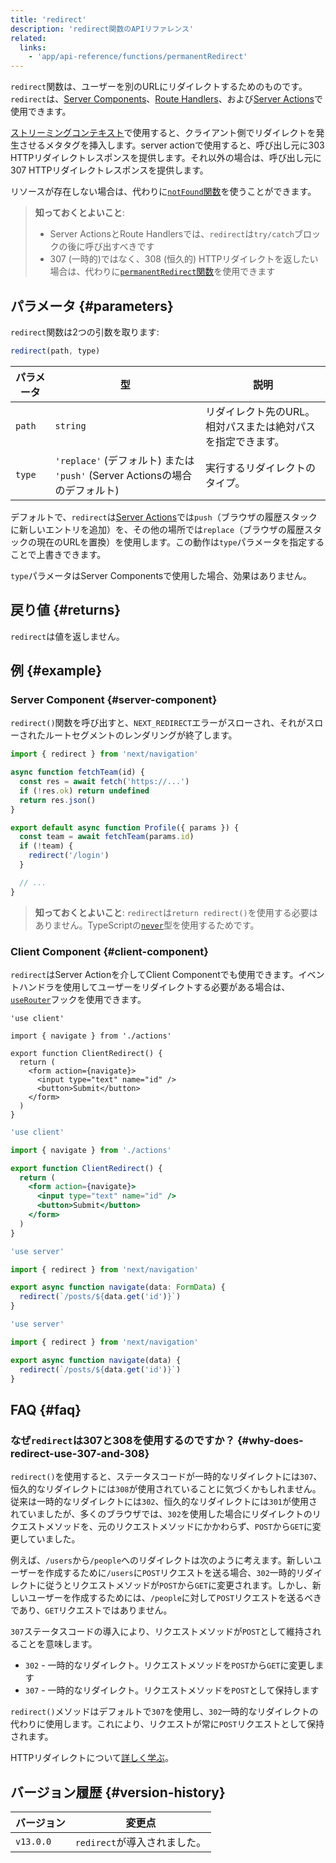 ```yaml
---
title: 'redirect'
description: 'redirect関数のAPIリファレンス'
related:
  links:
    - 'app/api-reference/functions/permanentRedirect'
---
```


`redirect`関数は、ユーザーを別のURLにリダイレクトするためのものです。`redirect`は、[Server Components](/docs/app/building-your-application/rendering/server-components)、[Route Handlers](/docs/app/building-your-application/routing/route-handlers)、および[Server Actions](/docs/app/building-your-application/data-fetching/server-actions-and-mutations)で使用できます。

[ストリーミングコンテキスト](/docs/app/building-your-application/routing/loading-ui-and-streaming#what-is-streaming)で使用すると、クライアント側でリダイレクトを発生させるメタタグを挿入します。server actionで使用すると、呼び出し元に303 HTTPリダイレクトレスポンスを提供します。それ以外の場合は、呼び出し元に307 HTTPリダイレクトレスポンスを提供します。

リソースが存在しない場合は、代わりに[`notFound`関数](/docs/app/api-reference/functions/not-found)を使うことができます。

> **知っておくとよいこと**:
>
> - Server ActionsとRoute Handlersでは、`redirect`は`try/catch`ブロックの後に呼び出すべきです
> - 307 (一時的)ではなく、308 (恒久的) HTTPリダイレクトを返したい場合は、代わりに[`permanentRedirect`関数](/docs/app/api-reference/functions/permanentRedirect)を使用できます

## パラメータ {#parameters}

`redirect`関数は2つの引数を取ります:

```js
redirect(path, type)
```

| パラメータ | 型                                                                          | 説明                                                        |
| ---------- | --------------------------------------------------------------------------- | ----------------------------------------------------------- |
| `path`     | `string`                                                                    | リダイレクト先のURL。相対パスまたは絶対パスを指定できます。 |
| `type`     | `'replace'` (デフォルト) または `'push'` (Server Actionsの場合のデフォルト) | 実行するリダイレクトのタイプ。                              |

デフォルトで、`redirect`は[Server Actions](/docs/app/building-your-application/data-fetching/server-actions-and-mutations)では`push`（ブラウザの履歴スタックに新しいエントリを追加）を、その他の場所では`replace`（ブラウザの履歴スタックの現在のURLを置換）を使用します。この動作は`type`パラメータを指定することで上書きできます。

`type`パラメータはServer Componentsで使用した場合、効果はありません。

## 戻り値 {#returns}

`redirect`は値を返しません。

## 例 {#example}

### Server Component {#server-component}

`redirect()`関数を呼び出すと、`NEXT_REDIRECT`エラーがスローされ、それがスローされたルートセグメントのレンダリングが終了します。

```jsx title="app/team/[id]/page.js"
import { redirect } from 'next/navigation'

async function fetchTeam(id) {
  const res = await fetch('https://...')
  if (!res.ok) return undefined
  return res.json()
}

export default async function Profile({ params }) {
  const team = await fetchTeam(params.id)
  if (!team) {
    redirect('/login')
  }

  // ...
}
```

> **知っておくとよいこと**: `redirect`は`return redirect()`を使用する必要はありません。TypeScriptの[`never`](https://www.typescriptlang.org/docs/handbook/2/functions.html#never)型を使用するためです。

### Client Component {#client-component}

`redirect`はServer Actionを介してClient Componentでも使用できます。イベントハンドラを使用してユーザーをリダイレクトする必要がある場合は、[`useRouter`](/docs/app/api-reference/functions/use-router)フックを使用できます。

<Tabs>
<TabItem value="tsx" label="TypeScript">

```tsx title="app/client-redirect.tsx" switcher
'use client'

import { navigate } from './actions'

export function ClientRedirect() {
  return (
    <form action={navigate}>
      <input type="text" name="id" />
      <button>Submit</button>
    </form>
  )
}
```

</TabItem>
<TabItem value="jsx" label="JavaScript">

```jsx title="app/client-redirect.jsx" switcher
'use client'

import { navigate } from './actions'

export function ClientRedirect() {
  return (
    <form action={navigate}>
      <input type="text" name="id" />
      <button>Submit</button>
    </form>
  )
}
```

</TabItem>
</Tabs>

<Tabs>
<TabItem value="ts" label="TypeScript">

```ts title="app/actions.ts" switcher
'use server'

import { redirect } from 'next/navigation'

export async function navigate(data: FormData) {
  redirect(`/posts/${data.get('id')}`)
}
```

</TabItem>
<TabItem value="js" label="JavaScript">

```js title="app/actions.js" switcher
'use server'

import { redirect } from 'next/navigation'

export async function navigate(data) {
  redirect(`/posts/${data.get('id')}`)
}
```

</TabItem>
</Tabs>

## FAQ {#faq}

### なぜ`redirect`は307と308を使用するのですか？ {#why-does-redirect-use-307-and-308}

`redirect()`を使用すると、ステータスコードが一時的なリダイレクトには`307`、恒久的なリダイレクトには`308`が使用されていることに気づくかもしれません。従来は一時的なリダイレクトには`302`、恒久的なリダイレクトには`301`が使用されていましたが、多くのブラウザでは、`302`を使用した場合にリダイレクトのリクエストメソッドを、元のリクエストメソッドにかかわらず、`POST`から`GET`に変更していました。

例えば、`/users`から`/people`へのリダイレクトは次のように考えます。新しいユーザーを作成するために`/users`に`POST`リクエストを送る場合、`302`一時的リダイレクトに従うとリクエストメソッドが`POST`から`GET`に変更されます。しかし、新しいユーザーを作成するためには、`/people`に対して`POST`リクエストを送るべきであり、`GET`リクエストではありません。

`307`ステータスコードの導入により、リクエストメソッドが`POST`として維持されることを意味します。

- `302` - 一時的なリダイレクト。リクエストメソッドを`POST`から`GET`に変更します
- `307` - 一時的なリダイレクト。リクエストメソッドを`POST`として保持します

`redirect()`メソッドはデフォルトで`307`を使用し、`302`一時的なリダイレクトの代わりに使用します。これにより、リクエストが常に`POST`リクエストとして保持されます。

HTTPリダイレクトについて[詳しく学ぶ](https://developer.mozilla.org/docs/Web/HTTP/Redirections)。

## バージョン履歴 {#version-history}

| バージョン | 変更点                       |
| ---------- | ---------------------------- |
| `v13.0.0`  | `redirect`が導入されました。 |
